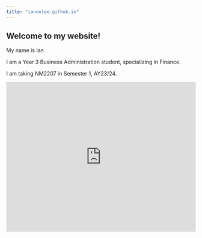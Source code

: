 ```yaml
---
title: "iannnlee.github.io"
---
```


## Welcome to my website!

My name is Ian

I am a Year 3 Business Administration student, specializing in Finance.

I am taking NM2207 in Semester 1, AY23/24.

<iframe height="400" width="100%" frameborder="no" src="https://iannnlee.shinyapps.io/IanShinyApp/"> </iframe>
